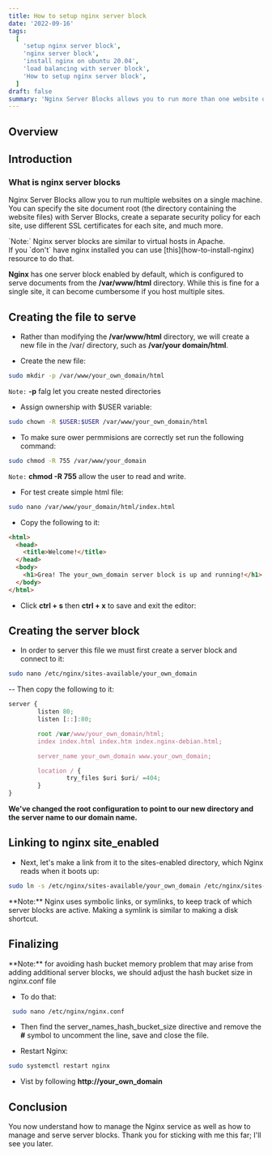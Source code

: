 ```yaml
---
title: How to setup nginx server block
date: '2022-09-16'
tags:
  [
    'setup nginx server block',
    'nginx server block',
    'install nginx on ubuntu 20.04',
    'load balancing with server block',
    'How to setup nginx server block',
  ]
draft: false
summary: 'Nginx Server Blocks allows you to run more than one website on a single machine.'
---
```



<HeaderImage
  src="/static/images/man-with-calc.png"
  width="65%"
  height="65%"
  alt="nginx server blocks illustration"
/>

## Overview

<TOCInline toc={props.toc} exclude="Overview" toHeading={2} />

## Introduction

### What is nginx server blocks

Nginx Server Blocks allow you to run multiple websites on a single machine. You can specify the site document root (the directory containing the website files) with Server Blocks, create a separate security policy for each site, use different SSL certificates for each site, and much more.

<Note>
  `Note:` Nginx server blocks are similar to virtual hosts in Apache.
  <div>
    If you `don't` have nginx installed you can use [this](how-to-install-nginx) resource to do
    that.
  </div>
</Note>

**Nginx** has one server block enabled by default, which is configured to serve documents from the **/var/www/html** directory. While this is fine for a single site, it can become cumbersome if you host multiple sites.

## Creating the file to serve

- Rather than modifying the **/var/www/html** directory, we will create a new file in the /var/ directory, such as **/var/your domain/html**.

- Create the new file:

```bash
sudo mkdir -p /var/www/your_own_domain/html
```

<Note>`Note:` **-p** falg let you create nested directories</Note>

- Assign ownership with $USER variable:

```bash
sudo chown -R $USER:$USER /var/www/your_own_domain/html
```

- To make sure ower permmisions are correctly set run the following command:

```bash
sudo chmod -R 755 /var/www/your_domain
```

<Note>`Note:` **chmod -R 755** allow the user to read and write.</Note>

- For test create simple html file:

```bash
sudo nano /var/www/your_domain/html/index.html
```

- Copy the following to it:

```html
<html>
  <head>
    <title>Welcome!</title>
  </head>
  <body>
    <h1>Grea! The your_own_domain server block is up and running!</h1>
  </body>
</html>
```

- Click **ctrl + s** then **ctrl + x** to save and exit the editor:

## Creating the server block

- In order to server this file we must first create a server block and connect to it:

```bash
sudo nano /etc/nginx/sites-available/your_own_domain
```

-- Then copy the following to it:

```js
server {
        listen 80;
        listen [::]:80;

        root /var/www/your_own_domain/html;
        index index.html index.htm index.nginx-debian.html;

        server_name your_own_domain www.your_own_domain;

        location / {
                try_files $uri $uri/ =404;
        }
}
```

**We've changed the root configuration to point to our new directory and the server name to our domain name.**

## Linking to nginx site_enabled

- Next, let's make a link from it to the sites-enabled directory, which Nginx reads when it boots up:

```bash
sudo ln -s /etc/nginx/sites-available/your_own_domain /etc/nginx/sites-enabled/
```

<Note>
  **Note:** Nginx uses symbolic links, or symlinks, to keep track of which server blocks are active.
  Making a symlink is similar to making a disk shortcut.
</Note>

## Finalizing

<Note type="error">
  **Note:** for avoiding hash bucket memory problem that may arise from adding additional server
  blocks, we should adjust the hash bucket size in nginx.conf file
</Note>

- To do that:

```bash
 sudo nano /etc/nginx/nginx.conf
```

- Then find the server_names_hash_bucket_size
  directive and remove the **#** symbol to uncomment the line, save and close the file.

- Restart Nginx:

```bash
sudo systemctl restart nginx
```

- Vist by following **http://your_own_domain**

## Conclusion

You now understand how to manage the Nginx service as well as how to manage and serve server blocks. Thank you for sticking with me this far; I'll see you later.
